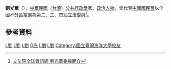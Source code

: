 {{Infobox_officeholder
| name = 劉光華
| image name =
| width = 
| now = 中華民國（台灣）政治人士 
| period = 
| Sex = 男 
| Native place = 
| date of birth = {{Birth date and age|1943|9|19}}
| party = {{Kmt|19px}}
| place of birth = 
| educate = 
*國立政治大學政治研究所法學博士
| past = 
*國立政治大學公共行政學系專任講師、副教授。
*淡江大學、中國文化大學、東海大學、中央警察大學公共行政學系兼任副教授。
*第二屆立法委員<br><span style="color: blue;">(1993年-1996年)</span>
*第三屆立法委員<br><span style="color: blue;">(1996年-1999年)</span>
*第四屆立法委員<br><span style="color: blue;">(1999年-2002年)</span>
*立法院法制委員會召集委員、程序委員。
*中國國民黨中央政策會法制委員會委員長。
*中國國民黨中央政策會政策研究工作會副主任。
*中國國民黨革命實踐研究院講座。
*行政院國建班、國策班講座。
*考試院高普考典試委員。
*中華文物保護協會副理事長。
*中國行政學會理事。
}}
'''劉光華'''（{{bd|1943年|9月19日|catIdx=L劉}}），[[中華民國|中華民國]]（[[台灣|台灣]]）[[公共行政學|公共行政學]]家、[[政治人物|政治人物]]，曾代表[[中國國民黨|中國國民黨]]以全國不分區當選為第二、三、四屆立法委員<ref>[http://www.ly.gov.tw/ly/01_introduce/0103_leg/leg_main/leg_ver01_01.jsp?ItemNO=01030100&lgno=00194&stage=4 立法院全球資訊網 劉光華委員簡介]</ref>。

==參考資料==
{{Reflist}}

[[Category:第二屆立法院立法委員|L劉]]
[[Category:第四屆立法院立法委員|L劉]]
[[Category:中國國民黨黨員|L劉]]
[[Category:劉姓|G光]]
[[Category:國立政治大學教授|L劉]]
[[Category:國立政治大學校友|L劉]]
[[Category:國立臺灣海洋大學校友|Category:國立臺灣海洋大學校友]]
{{taiwan-bio-stub}}